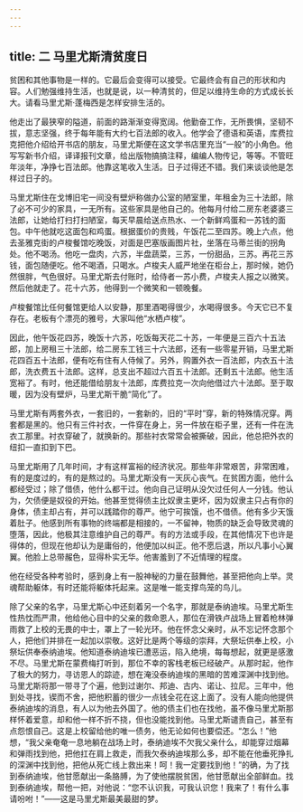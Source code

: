 ```yaml
---
---
---
```

title: 二 马里尤斯清贫度日
---




贫困和其他事物是一样的。它最后会变得可以接受。它最终会有自己的形状和内容。人们勉强维持生活，也就是说，以一种清贫的，但足以维持生命的方式成长长大。请看马里尤斯·蓬梅西是怎样安排生活的。

他走出了最狭窄的隘道，前面的路渐渐变得宽阔。他勤奋工作，无所畏惧，坚韧不拔，意志坚强，终于每年能有大约七百法郎的收入。他学会了德语和英语，库费拉克把他介绍给开书店的朋友，马里尤斯便在这文学书店里充当“一般”的小角色。他写写新书介绍，译译报刊文章，给出版物搞搞注释，编编人物传记，等等。不管旺年淡年，净挣七百法郎。他靠这笔收入生活。日子过得还不错。我们来谈谈他是怎样过日子的。

马里尤斯住在戈博旧宅一间没有壁炉称做办公室的陋室里，年租金为三十法郎，除了必不可少的家具，一无所有。这些家具是他自己的。他每月付给二房东老婆婆三法郎，让她给打扫打扫陋室，每天早晨给送点热水、一个新鲜鸡蛋和一苏钱的面包。中午他就吃这面包和鸡蛋。根据蛋价的贵贱，午饭花二至四苏。晚上六点，他去圣雅克街的卢梭餐馆吃晚饭，对面是巴塞版画图片社，坐落在马蒂兰街的拐角处。他不喝汤。他吃一盘肉，六苏，半盘蔬菜，三苏，一份甜品，三苏。再花三苏钱，面包随便吃。他不喝酒，只喝水。卢梭夫人威严地坐在柜台上，那时候，她仍然很胖，气色很好。马里尤斯去付账时，给侍者一苏小费，卢梭夫人报之以微笑。然后他就走了。花十六苏，他得到一个微笑和一顿晚餐。

卢梭餐馆比任何餐馆更给人以安静，那里酒喝得很少，水喝得很多。今天它已不复存在。老板有个漂亮的雅号，大家叫他“水栖卢梭”。

因此，他午饭花四苏，晚饭十六苏，吃饭每天花二十苏，一年便是三百六十五法郎，加上房租三十法郎，给二房东工钱三十六法郎，还有一些零星开销，马里尤斯花四百五十法郎，便有吃有住有人侍候了。另外，购置外衣一百法郎，内衣五十法郎，洗衣费五十法郎。这样，总支出不超过六百五十法郎。还剩五十法郎。他生活宽裕了。有时，他还能借给朋友十法郎，库费拉克一次向他借过六十法郎。至于取暖，因为没有壁炉，马里尤斯干脆“简化”了。

马里尤斯有两套外衣，一套旧的，一套新的，旧的“平时”穿，新的特殊情况穿。两套都是黑的。他只有三件衬衣，一件穿在身上，另一件放在柜子里，还有一件在洗衣工那里。衬衣穿破了，就换新的。那些衬衣常常会被撕破，因此，他总把外衣的纽扣一直扣到下巴。

马里尤斯用了几年时间，才有这样富裕的经济状况。那些年非常艰苦，非常困难，有的是度过的，有的是熬过的。马里尤斯没有一天灰心丧气。在贫困方面，他什么都经受过；除了借债，他什么都干过。他向自己证明从没欠过任何人一分钱。他认为，欠债便是奴役的开始。他甚至觉得债主比奴隶主更坏，因为奴隶主只占有你的身体，债主却占有，并可以践踏你的尊严。他宁可挨饿，也不借债。他有多少天饿着肚子。他感到所有事物的终端都是相接的，一不留神，物质的缺乏会导致灵魂的堕落，因此，他极其注意维护自己的尊严。有的方法或手段，在其他情况下也许是得体的，但现在他却认为是庸俗的，他便加以纠正。他不愿后退，所以凡事小心翼翼。他脸上总带赧色，显得朴实无华。他害羞到了不近情理的程度。

他在经受各种考验时，感到身上有一股神秘的力量在鼓舞他，甚至把他向上举。灵魂帮助躯体，有时还能将躯体托起来。这是唯一能支撑鸟笼的鸟儿。

除了父亲的名字，马里尤斯心中还刻着另一个名字，那就是泰纳迪埃。马里尤斯生性热忱而严肃，他给他心目中的父亲的救命恩人，那位在滑铁卢战场上冒着枪林弹雨救了上校的无畏的中士，罩上了一轮光环。他在怀念父亲时，从不忘记怀念那个人，把他们并排在一起加以崇敬。这好比是两个等级的崇拜，大祭坛供奉上校，小祭坛供奉泰纳迪埃。他知道泰纳迪埃已遭恶运，陷入绝境，每每想起，就更是感激不尽。马里尤斯在蒙费梅打听到，那位不幸的客栈老板已经破产。从那时起，他作了极大的努力，寻访恩人的踪迹，想在淹没泰纳迪埃的黑暗的苦难深渊中找到他。马里尤斯将那一带寻了个遍，他到过谢尔、邦迪、古内、诺让、拉尼。三年中，他到处寻找，锲而不舍，把他积蓄的很少一点钱全花在这上面了。没有人能向他提供泰纳迪埃的消息，有人以为他去外国了。他的债主们也在找他，虽不像马里尤斯那样怀着爱意，却和他一样不折不挠，但也没能找到他。马里尤斯谴责自己，甚至有点怨恨自己。这是上校留给他的唯一债务，他无论如何也要偿还。“怎么！”他想，“我父亲奄奄一息地躺在战场上时，泰纳迪埃不欠我父亲什么，却能穿过烟幕和弹雨找到他，把他扛在肩上救走，而我欠泰纳迪埃那么多，却不能在他垂死挣扎的深渊中找到他，把他从死亡线上救出来！呵！我一定要找到他！”的确，为了找到泰纳迪埃，他甘愿献出一条胳膊，为了使他摆脱贫困，他甘愿献出全部鲜血。找到泰纳迪埃，帮他一把，对他说：“您不认识我，可我认识您！我来了！有什么事请吩咐！”——这是马里尤斯最美最甜的梦。